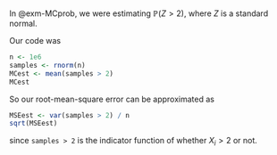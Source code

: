 In @exm-MCprob, we were estimating $\mathbb P(Z > 2)$, where $Z$ is a standard normal.

Our code was

```r
n <- 1e6
samples <- rnorm(n)
MCest <- mean(samples > 2)
MCest
```

So our root-mean-square error can be approximated as

```r
MSEest <- var(samples > 2) / n
sqrt(MSEest)
```

since `samples > 2` is the indicator function of whether $X_i > 2$ or not.
